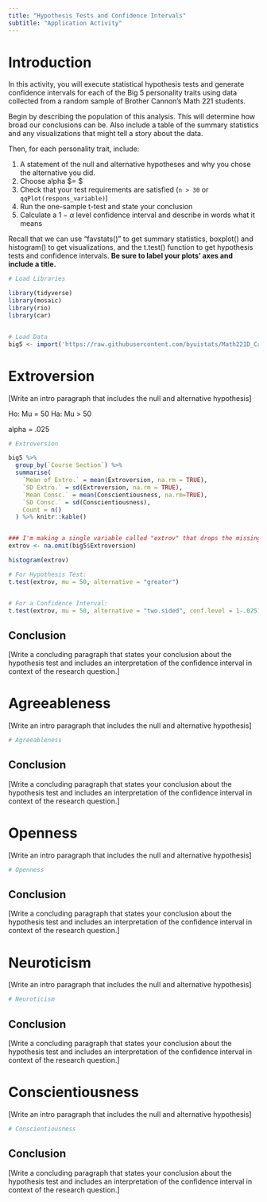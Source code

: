 ```yaml
---
title: "Hypothesis Tests and Confidence Intervals"
subtitle: "Application Activity"
---
```


# Introduction

In this activity, you will execute statistical hypothesis tests and generate confidence intervals for each of the Big 5 personality traits using data collected from a random sample of Brother Cannon's Math 221 students.  

Begin by describing the population of this analysis.  This will determine how broad our conclusions can be. Also include a table of the summary statistics and any visualizations that might tell a story about the data.  



Then, for each personality trait, include:

1. A statement of the null and alternative hypotheses and why you chose the alternative you did.
1. Choose alpha $\alpha = $
1. Check that your test requirements are satisfied (`n > 30` or `qqPlot(respons_variable)`)
1. Run the one-sample t-test and state your conclusion
1. Calculate a $1-\alpha$ level confidence interval and describe in words what it means

Recall that we can use "favstats()" to get summary statistics, boxplot() and histogram() to get visualizations, and the t.test() function to get hypothesis tests and confidence intervals.  **Be sure to label your plots' axes and include a title.**  

```r

# Load Libraries

library(tidyverse)
library(mosaic)
library(rio)
library(car)


# Load Data
big5 <- import('https://raw.githubusercontent.com/byuistats/Math221D_Cannon/master/Data/All_class_combined_personality_data.csv')

```


# Extroversion

[Write an intro paragraph that includes the null and alternative hypothesis]



Ho:  Mu = 50
Ha:  Mu > 50

alpha = .025

```r
# Extroversion

big5 %>%
  group_by(`Course Section`) %>%
  summarise(
    `Mean of Extro.` = mean(Extroversion, na.rm = TRUE), 
    `SD Extro.` = sd(Extroversion, na.rm = TRUE), 
    `Mean Consc.` = mean(Conscientiousness, na.rm=TRUE),
    `SD Consc.` = sd(Conscientiousness),
    Count = n()
  ) %>% knitr::kable()


### I'm making a single variable called "extrov" that drops the missing values.  You can do the same thing with the other traits to make analysis a little easier
extrov <- na.omit(big5$Extroversion) 

histogram(extrov)

# For Hypothesis Test:
t.test(extrov, mu = 50, alternative = "greater")


# For a Confidence Interval:
t.test(extrov, mu = 50, alternative = "two.sided", conf.level = 1-.025)$conf.int


```


## Conclusion

[Write a concluding paragraph that states your conclusion about the hypothesis test and includes an interpretation of the confidence interval in context of the research question.]

# Agreeableness

[Write an intro paragraph that includes the null and alternative hypothesis]


```r
# Agreeableness

```

## Conclusion

[Write a concluding paragraph that states your conclusion about the hypothesis test and includes an interpretation of the confidence interval in context of the research question.]

# Openness

[Write an intro paragraph that includes the null and alternative hypothesis]


```r
# Openness

```

## Conclusion

[Write a concluding paragraph that states your conclusion about the hypothesis test and includes an interpretation of the confidence interval in context of the research question.]

# Neuroticism

[Write an intro paragraph that includes the null and alternative hypothesis]


```r
# Neuroticism

```

## Conclusion

[Write a concluding paragraph that states your conclusion about the hypothesis test and includes an interpretation of the confidence interval in context of the research question.]

# Conscientiousness

[Write an intro paragraph that includes the null and alternative hypothesis]


```r
# Conscientiousness

```

## Conclusion

[Write a concluding paragraph that states your conclusion about the hypothesis test and includes an interpretation of the confidence interval in context of the research question.]

